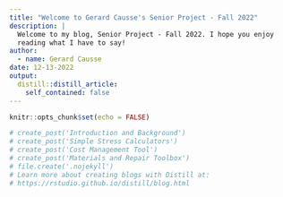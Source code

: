 ```yaml
---
title: "Welcome to Gerard Causse's Senior Project - Fall 2022"
description: |
  Welcome to my blog, Senior Project - Fall 2022. I hope you enjoy 
  reading what I have to say!
author:
  - name: Gerard Causse
date: 12-13-2022
output:
  distill::distill_article:
    self_contained: false
---
```


```r
knitr::opts_chunk$set(echo = FALSE)

# create_post('Introduction and Background')
# create_post('Simple Stress Calculators')
# create_post('Cost Management Tool')
# create_post('Materials and Repair Toolbox')
# file.create('.nojekyll')
# Learn more about creating blogs with Distill at:
# https://rstudio.github.io/distill/blog.html

```



